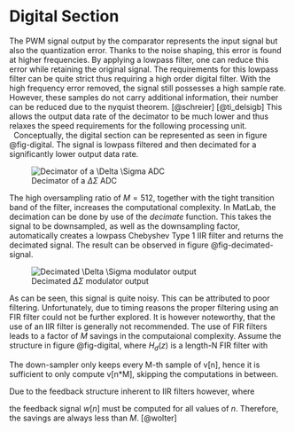 # Digital Section

The PWM signal output by the comparator represents the input signal but also the quantization error. Thanks to the noise shaping, this error is found at higher frequencies. By applying a lowpass filter, one can reduce this error while retaining the original signal. The requirements for this lowpass filter can be quite strict thus requiring a high order digital filter. With the high frequency error removed, the signal still possesses a high sample rate. However, these samples do not carry additional information, their number can be reduced due to the nyquist theorem. [@schreier] [@ti_delsigb] This allows the output data rate of the decimator to be much lower and thus relaxes the speed requirements for the following processing unit.\
\ 
Conceptually, the digital section can be represented as seen in figure @fig-digital. The signal is lowpass filtered and then decimated for a significantly lower output data rate.

![Decimator of a $\Delta \Sigma$ ADC](figures/digital/decimator.png){#fig-digital}

The high oversampling ratio of $M = 512$, together with the tight transition band of the filter, increases the computational complexity. In MatLab, the decimation can be done by use of the _decimate_ function. This takes the signal to be downsampled, as well as the downsampling factor, automatically creates a lowpass Chebyshev Type 1 IIR filter and returns the decimated signal. The result can be observed in figure @fig-decimated-signal.

![Decimated $\Delta \Sigma$ modulator output](figures/ltspice_ideal/filter_output.png){#fig-decimated-signal}

As can be seen, this signal is quite noisy. This can be attributed to poor filtering. Unfortunately, due to timing reasons the proper filtering using an FIR filter could not be further explored. It is however noteworthy, that the use of an IIR filter is generally not recommended. The use of FIR filters leads to a factor of $M$ savings in the computaional complexity. Assume the structure in figure @fig-digital, where $H_d(z)$ is a length-N FIR filter with

\begin{equation}
    v[n] = \sum_{m=0}^{N-1} h[m]x[n-m]
\end{equation}

The down-sampler only keeps every M-th sample of v[n], hence it is sufficient to only compute v[n*M], skipping the computations in between. 

Due to the feedback structure inherent to IIR filters however, where

\begin{equation}
    H_d(z) = \frac{\sum_{n=0}^Kp_nz^{-n}}{1+\sum_{n=1}^Kd_nz^{-n}}
\end{equation}

the feedback signal $w[n]$ must be computed for all values of $n$. Therefore, the savings are always less than $M$. [@wolter]
